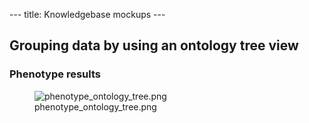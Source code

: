 ---
title: Knowledgebase mockups
---

==Grouping data by using an ontology tree view==
===Phenotype results===
[[Image:phenotype ontology tree.png]]